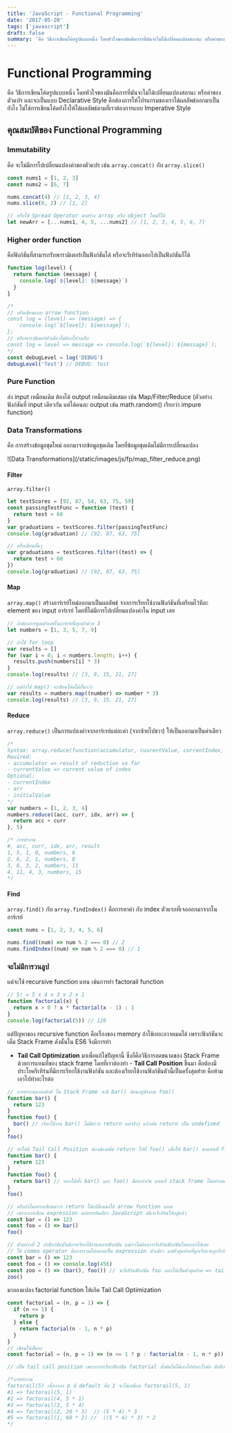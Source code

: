 ```yaml
---
title: 'JavaScript - Functional Programming'
date: '2017-05-20'
tags: ['javascript']
draft: false
summary: 'คือ วิธีการเขียนโค้ดรูปแบบหนึ่ง โดยหัวใจของมันคือการที่มันจะไม่ได้เปลี่ยนแปลงสถานะ หรือค่าของตัวแปร และจะเป็นแบบ Declarative Style'
---
```


# Functional Programming

คือ วิธีการเขียนโค้ดรูปแบบหนึ่ง โดยหัวใจของมันคือการที่มันจะไม่ได้เปลี่ยนแปลงสถานะ หรือค่าของตัวแปร และจะเป็นแบบ Declarative Style คือต้องการให้โปรแกรมของเราได้ผลลัพธ์ออกมาเป็นยังไง ไม่ใช่การเขียนโค้ดยังไงให้ได้ผลลัพธ์ตามที่เราต้องการแบบ Imperative Style

## คุณสมบัติของ Functional Programming

### Immutability

คือ จะไม่มีการไปเปลี่ยนแปลงค่าของตัวแปร เช่น `array.concat()` กับ `array.slice()`

```javascript
const nums1 = [1, 2, 3]
const nums2 = [6, 7]

nums.concat(4) // [1, 2, 3, 4]
nums.slice(0, 2) // [1, 2]

// หรือใช้ Spread Operator มาสร้าง array หรือ object ใหม่ก็ได้
let newArr = [...nums1, 4, 5, ...nums2] // [1, 2, 3, 4, 5, 6, 7]
```

### Higher order function

คือฟังก์ชันที่สามารถรับพารามิเตอร์เป็นฟังก์ชันได้ หรือจะรีเทิร์นออกไปเป็นฟังก์ชันก็ได้

```javascript
function log(level) {
  return function (message) {
    console.log(`${level}: ${message}`)
  }
}

/* 
// หรือเขียนแบบ arrow function
const log = (level) => (message) => {
    console.log(`${level}: ${message}`);
};
// หรือพารามิเตอร์ตัวเดียวไม่ต้องใส่วงเล็บ
const log = level => message => console.log(`${level}: ${message}`);
*/
const debugLevel = log('DEBUG')
debugLevel('Test') // DEBUG: Test
```

### Pure Function

ส่ง input เหมือนเดิม ต้องได้ output เหมือนเดิมเสมอ เช่น Map/Filter/Reduce (ตัวอย่างฟังก์ชันที่ input เดียวกัน แต่ได้คนละ output เช่น math.random() เรียกว่า impure function)

### Data Transformations

คือ การสร้างข้อมูลชุดใหม่ ออกมาจากข้อมูลชุดเดิม โดยที่ข้อมูลชุดเดิมไม่มีการเปลี่ยนแปลง

<div className="flex justify-center">
  <div>![Data Transformations](/static/images/js/fp/map_filter_reduce.png)</div>
</div>

#### Filter

`array.filter()`

```javascript
let testScores = [92, 87, 54, 63, 75, 59]
const passingTestFunc = function (test) {
  return test > 60
}
var graduations = testScores.filter(passingTestFunc)
console.log(graduation) // [92, 87, 63, 75]

// หรือเขียนสั้นๆ
var graduations = testScores.filter((test) => {
  return test > 60
})
console.log(graduation) // [92, 87, 63, 75]
```

#### Map

`array.map()` สร้างอาร์เรย์ใหม่ออกมาเป็นผลลัพธ์ จากการเรียกใช้งานฟังก์ชันที่เตรียมไว้ทีละ element ของ input อาร์เรย์ โดยที่ไม่มีการไปเปลี่ยนแปลงค่าใน input เลย

```javascript
// ถ้าต้องการคูณตัวเลขในอาร์เรย์นี้ทุกตัวด้วย 3
let numbers = [1, 3, 5, 7, 9]

// ถ้าใช้ for loop
var results = []
for (var i = 0; i < numbers.length; i++) {
  results.push(numbers[i] * 3)
}
console.log(results) // [3, 9, 15, 21, 27]

// แต่ถ้าใช้ map() จะเขียนโค้ดได้สั้นกว่า
var results = numbers.map((number) => number * 3)
console.log(results) // [3, 9, 15, 21, 27]
```

#### Reduce

`array.reduce()` เป็นการแปลงค่าจากอาร์เรย์แต่ละค่า (จากซ้ายไปขวา) ให้เป็นออกมาเป็นค่าเดียว

```javascript
/*
Syntax: array.reduce(function(accumulator, cuurentValue, currentIndex, arr){}, initialValue)
Reuired: 
- accumulator => result of reduction so far
- currentValue => current value of index
Optional:
- currentIndex
- arr
- initialValue
*/
var numbers = [1, 2, 3, 4]
numbers.reduce((acc, curr, idx, arr) => {
  return acc + curr
}, 5)

/* การทำงาน
#, acc, curr, idx, arr, result
1, 5, 1, 0, numbers, 6
2, 6, 2, 1, numbers, 8
3, 8, 3, 2, numbers, 11
4, 11, 4, 3, numbers, 15
*/
```

#### Find

`array.find()` กับ `array.findIndex()` คือการหาค่า กับ index ตัวแรกที่เจอออกมาจากในอาร์เรย์

```javascript
const nums = [1, 2, 3, 4, 5, 6]

nums.find((num) => num % 2 === 0) // 2
nums.findIndex((num) => num % 2 === 0) // 1
```

### จะไม่มีการวนลูป

แต่จะใช้ recursive function แทน เช่นการทำ factorail function

```javascript
// 5! = 5 x 4 x 3 x 2 x 1
function factorial(x) {
  return x > 0 ? x * factorial(x - 1) : 1
}
console.log(factorial(5)) // 120
```

แต่ปัญหาของ recursive function คือเรื่องของ memory ถ้าใช้เยอะอาจหมดได้ เพราะฟังก์ชันจะเต็ม Stack Frame ดังนั้นใน ES6 จึงมีการทำ

- **Tail Call Optimization** มาเพื่อแก้ไขปัญหานี้ ซึ่งก็คือวิธีการลดขนาดของ Stack Frame ด้วยการแทนที่ของ stack frame โดยที่เราต้องทำ - **Tail Call Position** ขึ้นมา คือต้องมีประโยครีเทิร์นที่มีการเรียกใช้งานฟังก์ชัน และต้องเรียกใช้งานฟังก์ชันตัวนี้เป็นครั้งสุดท้าย คือห้ามเอาไปทำอะไรต่อ

```javascript
// การทำงานแบบปกติ ใน Stack Frame จะมี bar() ซ้อนอยู่ข้างบน foo()
function bar() {
  return 123
}
function foo() {
  bar() // เรียกใช้งาน bar() ไม่มีคำว่า return แต่จริงๆ แล้วมัน return เป็น undefined
}
foo()

// ทำให้มี Tail Call Position ต้องต้องเพิ่ม return ไปที่ foo() เพื่อให้ bar() มาแทนที่ foo() ใน stack frame
function bar() {
  return 123
}
function foo() {
  return bar() // บอกให้ทั้ง bar() และ foo() มีค่าเท่ากัน แทนที่ stack frame ได้อย่างสมบูรณ์
}
foo()

// หรือถ้าไม่อยากเขียนคำว่า return ให้เปลี่ยนมาใช้ arrow function แทน
// เพราะการเขียน expression แค่บรรทัดเดียว JavaScript มันจะรีเทิร์นให้อยู่แล้ว
const bar = () => 123
const foo = () => bar()
foo()

// ตัวอย่างที่ 2 ถ้าฟังก์ชันนั้นมีการเรียกใช้งานหลายฟังก์ชัน แต่เราไม่ต้องการรีเทิร์นฟังก์ชันไหนออกไปเลย
// ใช้ comma operator คือการรวมให้กลายเป็น expression ตัวเดียว แต่ตัวสุดท้ายที่ถูกเรียกจะถูกรีเทิร์นออกไป
const bar = () => 123
const foo = () => console.log(456)
const zoo = () => (bar(), foo()) // จะรีเทิร์นฟังก์ชัน foo ออกไปเป็นตัวสุดท้าย => tail call position
zoo()
```

มาลองแปลง factorial function ให้เกิด Tail Call Optimization

```javascript
const factorial = (n, p = 1) => {
  if (n <= 1) {
    return p
  } else {
    return factorial(n - 1, n * p)
  }
}
// เขียนให้สั้นลง
const factorial = (n, p = 1) => (n <= 1 ? p : factorial(n - 1, n * p))

// เป็น tail call position เพราะการเรียกฟังก์ชัน factorial ซ้ำมันไม่ได้เอาไปทำอะไรต่อ คือรีเทิร์นฟังก์ชันเลย ของเดิมจะมีการคูณด้วย

/*การทำงาน
factorail(5) เนื่องจาก p มี default คือ 1 จะได้เหมือน factorail(5, 1) 
#1 => factorail(5, 1) 
#2 => factorail(4, 5 * 1) 
#3 => factorail(3, 5 * 4) 
#4 => factorail(2, 20 * 3)  // (5 * 4) * 3
#5 => factorail(1, 60 * 2) //  ((5 * 4) * 3) * 2
*/
```
